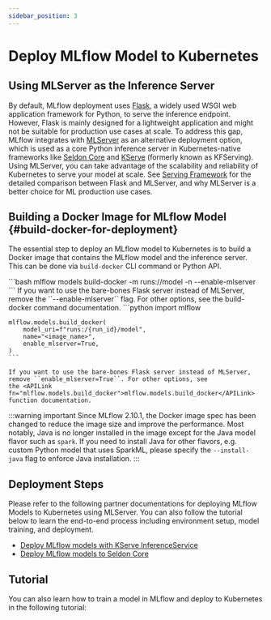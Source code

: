 ```yaml
---
sidebar_position: 3
---
```



# Deploy MLflow Model to Kubernetes

## Using MLServer as the Inference Server

By default, MLflow deployment uses [Flask](https://flask.palletsprojects.com/en/1.1.x), a widely used WSGI web application framework for Python,
to serve the inference endpoint. However, Flask is mainly designed for a lightweight application and might not be suitable for production use cases
at scale. To address this gap, MLflow integrates with [MLServer](https://mlserver.readthedocs.io/en/latest) as an alternative deployment option, which is used
as a core Python inference server in Kubernetes-native frameworks like [Seldon Core](https://docs.seldon.io/projects/seldon-core/en/latest) and
[KServe](https://kserve.github.io/website) (formerly known as KFServing). Using MLServer, you can take advantage of the scalability and reliability
of Kubernetes to serve your model at scale. See [Serving Framework](/deployment/deploy-model-locally#serving-frameworks) for the detailed comparison between Flask and MLServer,
and why MLServer is a better choice for ML production use cases.

## Building a Docker Image for MLflow Model \{#build-docker-for-deployment}

The essential step to deploy an MLflow model to Kubernetes is to build a Docker image that contains the MLflow model and the inference server. This can be done via
`build-docker` CLI command or Python API.

<Tabs>
  <TabItem default label="CLI" value="cli">
    ```bash
    mlflow models build-docker -m runs:/<run_id>/model -n <image_name> --enable-mlserver
    ```
    If you want to use the bare-bones Flask server instead of MLServer, remove the ``--enable-mlserver`` flag. For other options, see
    the <Link to="/api_reference/cli.html#mlflow-models-build-docker" target="_blank">build-docker</Link> command documentation.
  </TabItem>
  <TabItem label="Python" value="python">
    ```python
    import mlflow

    mlflow.models.build_docker(
        model_uri=f"runs:/{run_id}/model",
        name="<image_name>",
        enable_mlserver=True,
    )
    ```

    If you want to use the bare-bones Flask server instead of MLServer, remove ``enable_mlserver=True``. For other options, see
    the <APILink fn="mlflow.models.build_docker">mlflow.models.build_docker</APILink> function documentation.

  </TabItem>
</Tabs>

:::warning important
Since MLflow 2.10.1, the Docker image spec has been changed to reduce the image size and improve the performance.
Most notably, Java is no longer installed in the image except for the Java model flavor such as `spark`.
If you need to install Java for other flavors, e.g. custom Python model that uses SparkML, please specify the `--install-java` flag to enforce Java installation.
:::

## Deployment Steps

Please refer to the following partner documentations for deploying MLflow Models to Kubernetes using MLServer. You can also follow the tutorial below to learn the end-to-end process including environment setup, model training, and deployment.

- [Deploy MLflow models with KServe InferenceService](https://kserve.github.io/website/latest/modelserving/v1beta1/mlflow/v2)
- [Deploy MLflow models to Seldon Core](https://docs.seldon.io/projects/seldon-core/en/latest/servers/mlflow.html)

## Tutorial

You can also learn how to train a model in MLflow and deploy to Kubernetes in the following tutorial:

<CardGroup>
  <PageCard headerText="Develop ML model with MLflow and deploy to Kubernetes" link="/deployment/deploy-model-to-kubernetes/tutorial" text="This tutorial walks you through the end-to-end ML development process from training a machine learning model, compare the performance, and deploy the model to Kubernetes using KServe." />
</CardGroup>
